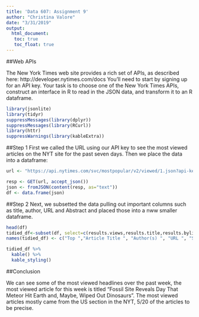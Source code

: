 ```yaml
---
title: 'Data 607: Assignment 9'
author: "Christina Valore"
date: "3/31/2019"
output:
  html_document:
   toc: true
   toc_float: true
---
```

##Web APIs

The New York Times web site provides a rich set of APIs, as described here: http://developer.nytimes.com/docs You’ll need to start by signing up for an API key. Your task is to choose one of the New York Times APIs, construct an interface in R to read in the JSON data, and transform it to an R dataframe.

```r
library(jsonlite)
library(tidyr)
suppressMessages(library(dplyr))
suppressMessages(library(RCurl))
library(httr)
suppressWarnings(library(kableExtra))
```

##Step 1
First we called the URL using our API key to see the most viewed articles on the NYT site for the past seven days. Then we place the data into a dataframe:
```r
url <- "https://api.nytimes.com/svc/mostpopular/v2/viewed/1.json?api-key=PdwtmFV6ttbuQ5ALkkOOQLGl6GBqrPwm"

resp <- GET(url, accept_json())
json <- fromJSON(content(resp, as="text"))
df <- data.frame(json)
```

##Step 2
Next, we subsetted the data pulling out important columns such as title, author, URL and Abstract and placed those into a nww smaller dataframe. 

```r
head(df)
tidied_df<-subset(df, select=c(results.views,results.title,results.byline,results.url,results.section,results.abstract))
names(tidied_df) <- c("Top ","Article Title ", "Author(s) ", "URL ", "Section ", "Abstract ")

tidied_df %>%
  kable() %>%
  kable_styling()
```

##Conclusion

We can see some of the most viewed headlines over the past week, the most viewed article for this week is titled "Fossil Site Reveals Day That Meteor Hit Earth and, Maybe, Wiped Out Dinosaurs". The most viewed articles mostly came from the US section in the NYT, 5/20 of the articles to be precise. 

